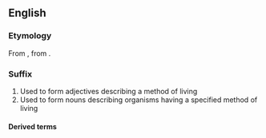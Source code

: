 {{also|biotic|biòtic}}
==English==

===Etymology===
From {{bor|en|grc|βιωτικός||of life}}, from {{m|grc|βίος||life}}.

===Suffix===
{{en-suffix}}

# Used to form adjectives describing a method of living
# Used to form nouns describing organisms having a specified method of living

====Derived terms====
{{suffixsee|en}}
{{der3|en|anabiotic
|anthropobiotic
|chronobiotic
|halobiotic
|kleptobiotic
|lestobiotic
|limnobiotic
|lithobiotic
|parasymbiotic
|saprobiotic
|zoobiotic
}}